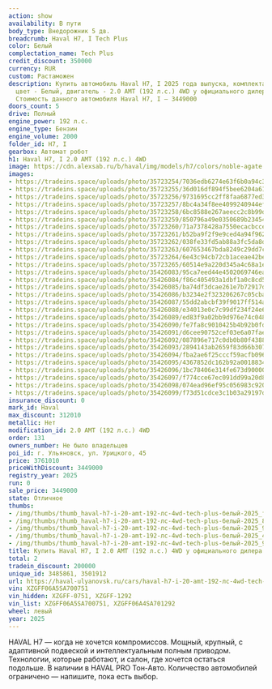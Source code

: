 ```yaml
---
action: show
availability: В пути
body_type: Внедорожник 5 дв.
breadcrumb: Haval H7, I Tech Plus
color: Белый
complectation_name: Tech Plus
credit_discount: 350000
currency: RUR
custom: Растаможен
description: Купить автомобиль Haval H7, I 2025 года выпуска, комплектация Tech Plus,
  цвет - Белый, двигатель - 2.0 AMT (192 л.с.) 4WD у официального дилера в г. Ульяновск.
  Стоимость данного автомобиля Haval H7, I – 3449000
doors_count: 5
drive: Полный
engine_power: 192 л.с.
engine_type: Бензин
engine_volume: 2000
folder_id: H7, I
gearbox: Автомат робот
h1: Haval H7, I 2.0 AMT (192 л.с.) 4WD
image: https://cdn.alexsab.ru/b/haval/img/models/h7/colors/noble-agate.webp
images:
- https://tradeins.space/uploads/photo/35723254/7036edb6274e63f6b0a94c366e0fb92b.jpg
- https://tradeins.space/uploads/photo/35723255/36d016df894f5bee6204a61768488c3a.jpg
- https://tradeins.space/uploads/photo/35723256/9731695cc2ff8faa6877ed367dc977f9.jpg
- https://tradeins.space/uploads/photo/35723257/8bc4a34f8ee4099240944efdfb947311.jpg
- https://tradeins.space/uploads/photo/35723258/6bc8588e267aeecc2c8b99de1b69c8a1.jpg
- https://tradeins.space/uploads/photo/35723259/850796a49e0350689b234543bbd3df7e.jpg
- https://tradeins.space/uploads/photo/35723260/71a7378428a7550ecacbcce8a1b82ea2.jpg
- https://tradeins.space/uploads/photo/35723261/b52ba9f2f9e9ced4a94f962b8cacedf7.jpg
- https://tradeins.space/uploads/photo/35723262/038fe33fd5ab88a3fc5da8d3a90f25cb.jpg
- https://tradeins.space/uploads/photo/35723263/607653467bda8249c29dd7cfd3a2c318.jpg
- https://tradeins.space/uploads/photo/35723264/6e43c94cb72cb1aceae42beed20ed2a9.jpg
- https://tradeins.space/uploads/photo/35723265/60514e9a220d345a4c68a1e2ac545d90.jpg
- https://tradeins.space/uploads/photo/35426083/95ca7eed44e4502069746ea1ad7d8ef6.jpg
- https://tradeins.space/uploads/photo/35426084/f86c405493a1dbf1a0c8cd5a8c9c5a8d.jpg
- https://tradeins.space/uploads/photo/35426085/ba74df3dcae261e7b72917ddf2a6223f.jpg
- https://tradeins.space/uploads/photo/35426086/b3234e2f323206267c05cba57008390d.jpg
- https://tradeins.space/uploads/photo/35426087/55dd2abcbf39f9017ff514ab6ab515c3.jpg
- https://tradeins.space/uploads/photo/35426088/e34013e0c7c99df234f24e6e262a1e6e.jpg
- https://tradeins.space/uploads/photo/35426089/ed83f9a02bb9d976e74c04851b03b0b1.jpg
- https://tradeins.space/uploads/photo/35426090/fe7fa8c9010425b4b92b0fdffba9f0eb.jpg
- https://tradeins.space/uploads/photo/35426091/d6cee90752cef03e6a07fae1baf325ca.jpg
- https://tradeins.space/uploads/photo/35426092/087896e717c0db0b80f4388b30208819.jpg
- https://tradeins.space/uploads/photo/35426093/2894143ab2659f83d66b3071b5d33dfc.jpg
- https://tradeins.space/uploads/photo/35426094/fba2ae6f25cccf59acfb0965ecc81321.jpg
- https://tradeins.space/uploads/photo/35426095/4367852dc162b92a001883400deb6f68.jpg
- https://tradeins.space/uploads/photo/35426096/1bc78406e314fe673d90000a54b93178.jpg
- https://tradeins.space/uploads/photo/35426097/f774cce67ec091dd99a20d8c5fc0d89c.jpg
- https://tradeins.space/uploads/photo/35426098/074ead96ef95c056983c92087c4f7b11.jpg
- https://tradeins.space/uploads/photo/35426099/f73d51cdce3c1b03a29197d5635508ad.jpg
insurance_discount: 0
mark_id: Haval
max_discount: 312010
metallic: Нет
modification_id: 2.0 AMT (192 л.с.) 4WD
order: 131
owners_number: Не было владельцев
poi_id: г. Ульяновск, ул. Урицкого, 45
price: 3761010
priceWithDiscount: 3449000
registry_year: 2025
run: 0
sale_price: 3449000
state: Отличное
thumbs:
- /img/thumbs/thumb_haval-h7-i-20-amt-192-лс-4wd-tech-plus-белый-2025_fb92b_0.webp
- /img/thumbs/thumb_haval-h7-i-20-amt-192-лс-4wd-tech-plus-белый-2025_88c3a_1.webp
- /img/thumbs/thumb_haval-h7-i-20-amt-192-лс-4wd-tech-plus-белый-2025_977f9_2.webp
- /img/thumbs/thumb_haval-h7-i-20-amt-192-лс-4wd-tech-plus-белый-2025_47311_3.webp
- /img/thumbs/thumb_haval-h7-i-20-amt-192-лс-4wd-tech-plus-белый-2025_9c8a1_4.webp
title: Купить Haval H7, I 2.0 AMT (192 л.с.) 4WD у официального дилера в Ульяновске
total: 2
tradein_discount: 200000
unique_id: 3485861, 3501912
url: https://haval-ulyanovsk.ru/cars/haval-h7-i-20-amt-192-лс-4wd-tech-plus-белый-2025/
vin: XZGFF06A5SA700751
vin_hidden: XZGFF-0751, XZGFF-1292
vin_list: XZGFF06A5SA700751, XZGFF06A4SA701292
wheel: левый
year: 2025
---
```

<p>
 HAVAL H7 — когда не хочется компромиссов. Мощный, крупный, с адаптивной подвеской и интеллектуальным полным приводом. Технологии, которые работают, и салон, где хочется остаться подольше. В наличии в HAVAL PRO Тон-Авто. Количество автомобилей ограничено — напишите, пока есть выбор.
</p>
<p>
</p>
<p>
</p>
